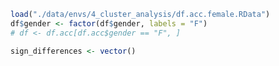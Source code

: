 
```r
load("./data/envs/4_cluster_analysis/df.acc.female.RData")
df$gender <- factor(df$gender, labels = "F")
# df <- df.acc[df.acc$gender == "F", ]
```

```r
sign_differences <- vector()
```